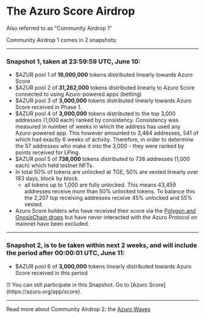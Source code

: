 
# The Azuro Score Airdrop

<Callout type="feature">
Also referred to as “Community Airdrop 1”
</Callout>

Community Airdrop 1 comes in 2 snapshots:

---

### Snapshot 1, taken at 23:59:59 UTC, June 10:
- \$AZUR pool 1 of **19,000,000** tokens distributed linearly towards Azuro Score
- \$AZUR pool 2 of **31,262,000** tokens distributed linearly to Azuro Score connected to using Azuro-powered apps (betting)
- \$AZUR pool 3 of **3,000,000** tokens distributed linearly towards Azuro Score received in Phase 1.
- \$AZUR pool 4 of **3,000,000** tokens distributed to the top 3,000 addresses (1,000 each) ranked by consistency. Consistency was measured in number of weeks in which the address has used any Azuro-powered app. This however amounted to 3,484 addresses, 541 of which had exactly 6 weeks of activity. Therefore, in order to determine the 57 addresses who make it into the 3,000 - they were ranked by points received for LPing.
- \$AZUR pool 5 of **738,000** tokens distributed to 738 addresses (1,000 each) which held testnet NFTs.
- In total 50% of tokens are unlocked at TGE, 50% are vested linearly over 183 days, block by block.
    - all tokens up to 1,000 are fully unlocked. This means 43,459 addresses receive more than 50% unlocked tokens. To balance this the 2,207 top receiving addresses receive 45% unlocked and 55% vested.
- Azuro Score holders who have received their score via the [Polygon and GnosisChain drops](/concepts/azuro-score/drops) but have never interacted with the Azuro Protocol on mainnet have been excluded.

---

### Snapshot 2, is to be taken within next 2 weeks, and will include the period after 00:00:01 UTC, June 11:

- \$AZUR pool 6 of **3,000,000** tokens linearly distributed towards Azuro Score received in this period

<Callout type="">
⏰ You can still participate in this Snapshot. Go to [Azuro Score](https://azuro.org/app/score).
</Callout>

---

Read more about Community Airdrop 2: the [Azuro Waves](/concepts/azuro-waves)
